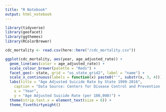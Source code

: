 ```yaml
---
title: "R Notebook"
output: html_notebook
---
```




```r
library(tidyverse)
library(geofacet)
library(ggthemes)
library(RColorBrewer)
```

```r
cdc_mortality <- read.csv(here::here("/cdc_mortality.csv"))
```


```r
ggplot(cdc_mortality, aes(year, age_adjusted_rate)) +
  geom_line(aes(color = age_adjusted_rate)) +
  scale_colour_brewer(palette = "Reds") +
  facet_geo(~ state, grid = "us_state_grid2", label = "name") +
  scale_x_continuous(labels = function(x) paste0("'", substr(x, 3, 4))) +
  labs(title = "Age Adjusted Suicide Rate by State 1999-2016",
    caption = "Data Source: Centers for Disease Control and Prevention, National Center for Health Statistics.",
    x = "Year",
    y = "Age Adjusted Suicide Rate (per 100,000)") +
  theme(strip.text.x = element_text(size = 6)) + 
  theme_fivethirtyeight()
```

